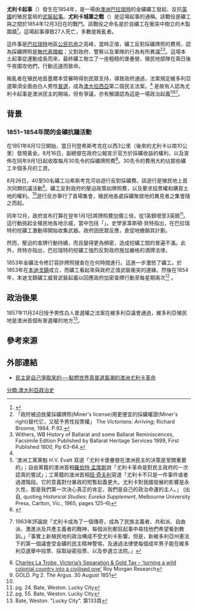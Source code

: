 {{roughtranslation|time=2018-01-05T17:49:42+00:00}}
{{Infobox military conflict
|conflict=尤利卡起事
|image=[[File:Eureka_stockade_battle.jpg|300px]]
|caption=尤利卡城寨之戰 J. B. Henderson (1854) 水彩画
|date= 1854年12月3日
|place= [[澳洲|澳洲]][[維多利亞州|維多利亞州]][[巴拉瑞特|巴拉瑞特]]尤利卡
|result= 礦工起事被政府軍警徹底鎮壓
| combatant1  = {{flag|UK}}
* {{flagicon|UK}} [[維多利亞州警察|維多利亞殖民地警察]]
| combatant2  = {{flagicon image|Eureka Flag.svg}} 尤利卡叛軍
| commander1  = {{le|約翰·衛斯理·湯瑪士|John Wellesley Thomas|約翰·湯瑪士}}<br/>{{le|查理斯·帕絲利|Charles Pasley (engineer)}}
| commander2  = {{flagicon image|Eureka Flag.svg}} {{le|彼得·羅勒|Peter Lalor}}（受傷）<br/>{{le|亨利·羅斯|Henry Ross}}（受傷、投降）
|strength1=276
|strength2= 120 
| casualties1 = 6死
| casualties2 = 22 - 60死（估计）、<ref name="Wright, Clare 2013 pp 428">Wright, Clare, ''The Forgotten Rebels of Eureka'' (2013) Text Publishing, Melbourne ISBN 9781922147370, pp 428</ref> >12傷、多於120被關押
}}
'''尤利卡起事'''（{{lang-en|'''Eureka Rebellion'''}}）發生在1854年，是一場由[[澳洲|澳洲]][[巴拉瑞特|巴拉瑞特]]的金礦礦工發起、反抗[[英國|英國]]的殖民當局的[[武裝起事|武裝起事]]。'''尤利卡城寨之戰'''（{{lang-en|'''Eureka Stockade'''}}）是這場起事的通稱。該戰役是礦工與{{le|澳洲各殖民地部隊|Colonial forces of Australia}}之間於1854年12月3日在{{le|尤利卡|Eureka, Victoria}}的戰鬥。該戰役之命名是於自礦工在衝突中樹立的木製圍牆<ref>{{cite book | author=Wendy Lewis, Simon Balderstone and John Bowan | title=Events That Shaped Australia | publisher=New Holand | year=2006 | isbn=978-1-74110-492-9 }}</ref>。這場起事導致27人死亡，多數是叛亂者。

這件事是[[巴拉瑞特|巴拉瑞特]]地區[[公民抗命|公民抗命]]之高峰，當時正值{{le|維多利亞淘金潮|Victorian gold rush}}，礦工反對採礦牌照的費用，認為採礦牌照是[[無代表，不納稅|無代表徵稅]]；又對政府、警察以及軍隊的行為有所異議<ref name=licence>「政府被迫放棄採礦牌照(Miner's license)用更便宜的採礦權證(Miner's right)替代它，又賦予男性投票權」 The ''Victorians: Arriving''; Richard Broome, 1984. P.92.</ref><ref>Withers, WB History of Ballarat and some Ballarat Reminiscences, Facsimile Edition Published by Ballarat Heritage Services 1999, First Published 1800, Pp 63–64.</ref>。這場本土起事從{{le|巴拉瑞特改革聯盟|Ballarat Reform League}}運動成長而來，最終礦工樹立了一座粗糙的堡壘營，殖民地部隊在兩日後午夜圍攻他們，行動迅速而致命。

叛亂者在殖民地首墨爾本受審時得到民眾支持，導致政府通過{{le|1856年選舉法案|Electoral Act 1856}}，法案規定維多利亞{{le|維多利亞州立法院|Victorian Legislative Assembly|殖民地議會的下議院}}選舉須全面由白人男性[[普選|普選]]，成為[[澳大拉西亞|澳大拉西亞]]第二個民主法案。<ref name=licence/>
是故有人認為尤利卡起事是澳洲民主的開端，但有爭議，亦有解讀認為這是一場政治起義<ref>'澳洲工黨黨魁 H.V. Evatt 寫道「尤利卡堡壘營在澳洲民主的決策是至關重要的」；自由黨籍的澳洲首相[[羅伯特·孟席斯|羅伯特·孟席斯]]說「尤利卡革命是對民主政府的一次認真的嘗試」；工黨籍的澳洲首相[[班·奇夫利|班·奇夫利]]寫道「尤利卡不只是一件事件或者過渡階段。它的意義對付暴政的短暫起義更大。尤利卡對我國發展的影響是永久性，那是我們第一次決心真正的肯定，我們是自己的政治命運的主人。」 (出自{{cite web
 | title =The Eureka Rebellion
 | publisher =National Republicans
 | url =http://home.alphalink.com.au/~eureka/eukand.htm
 | accessdate =2014-12-20
 | archive-date =2017-03-08
 | archive-url =https://web.archive.org/web/20170308223221/http://home.alphalink.com.au/~eureka/eukand.htm
 | dead-url =no
 }}, quoting ''Historical Studies: Eureka Supplement'', Melbourne University Press, Carlton, Vic., 1965, pages 125–6)</ref><ref>{{cite web | last = Sunter | first = Anne Beggs | year = 2003 | url = http://www.historycooperative.org/journals/lab/85/sunter.html | title = Contested Memories of Eureka: Museum Interpretations of the Eureka Stockade | work = Labour History | publisher = History Cooperative | accessdate = 22 December 2006 | deadurl = yes | archiveurl = https://archive.is/20120629121138/http://www.historycooperative.org/journals/lab/85/sunter.html | archivedate = 2012年6月29日 }}</ref><ref>{{le|杰弗裡·布萊尼|Geoffrey Blainey}}1963年評論說「尤利卡成為了一個傳奇，成為了民族主義者、共和派、自由派、激進派及共產主義者的戰神，每個派別都狂起事中尋找他們希望看到教訓。」「事實上新殖民地的政治構成不受尤利卡影響，但是，新維多利亞州憲法下的第一個議會受金礦的民主精神警惕，及通過法律使每個成年男子能在維多利亞選舉中投票、採取祕密投票、以及參選立法院。」{{Cite book| last = Blainey | first = Geoffrey | authorlink = 杰弗裡·布萊尼 | title = The Rush That Never Ended | url = https://archive.org/details/rushthatneverend0000blai | year = 1963 | publisher = Melbourne University Press | pages = [https://archive.org/details/rushthatneverend0000blai/page/56 56]–7}}</ref>。

== 背景 ==
=== 1851−1854年間的金礦抗議活動 ===
{{le|湯瑪斯·希斯考克|Thomas Hiscock|希斯考克淘金潮}}在1851年8月12日開始，當日{{le|季隆廣告報|Geelong Advertiser}}刊登希斯考克在{{le|巴寧揚|Buninyong}}以西3公里（後來的尤利卡以南10公里）發現黃金。8月16日，副總督{{le|拉籌伯|Charles Joseph La Trobe}}在政府公報宣示官方於採礦收益的權利，以及宣佈在同年9月1日起收取每月30先令的採礦牌照費<ref>[http://www.roymorgan.com/resources/pdf/papers/20110502.pdf Charles La Trobe, Victoria’s Separation & Gold Tax – ‘turning a wild colonial country into a civilised one'] {{webarchive|url=https://web.archive.org/web/20130411072510/http://www.roymorgan.com/resources/pdf/papers/20110502.pdf |date=2013-04-11 }} Roy Morgan Research</ref>。30先令的費用大約佔那些礦工半個多月的工資。

8月26日，40至50名礦工沿希斯考克河谷遊行反對採礦費。該遊行是殖民地上首次同類抗議活動<ref name="Argus 30 Aug 1851">GOLD. Pg 2. The Argus. 30 August 1851</ref>。礦工反對政府的壓迫政策如牌照費，以及要求投票權和購買土地的權利。<ref name="Argus 30 Aug 1851" />遊行反亦舉行了首場集會，殖民地各處採礦聚居地的異見者之集會隨之而起。

同年12月，政府宣布打算在翌年1月1日將牌照費加價三倍，從1英鎊增至3英鎊<ref>pg. 24. Bate, Weston. Lucky City</ref>。這行動挑起全殖民地各地示威，當中包括「{{le|林溪怪獸集會|Forest Creek Monster Meeting}}」。史學家韋斯頓·貝特指出，在巴拉瑞特的挖礦工激動得開始收集武器。政府因民眾反應，倉促地撤銷其計劃。

然而，壓迫的查牌行動持續，而且變得更為頻密，造成挖礦工間的普遍不滿。此外，貝特亦指出，巴拉瑞特的挖礦工強烈反對政府施加嚴格的酒牌法律。

1853年金礦法令修訂容許牌照搜查在在何時間進行。這進一步激怒了礦工。{{le|反採礦權牌照聯盟|Anti-Gold Licence Association}}於1853年在[[本迪戈|本迪戈鎮]]成立，而礦工看起來與政府正值武裝衝突的邊緣。然後在1854年，本迪戈鎮礦工威脅武裝起義以回應政府加密查牌行動至每星期兩次<ref>pg. 55. Bate, Weston. Lucky City</ref> 。

==政治後果==
1857年11月24日授予男性白人普選權之法案在維多利亞議會通過，維多利亞殖民地是澳洲首個有普選權的地方<ref>Bate, Weston. "Lucky City". 第133頁</ref>。


==參考來源==
{{reflist}}

==外部連結==
*[https://web.archive.org/web/20141220132908/http://gushi.tw/archives/3762 民主是自己爭取來的──點燃世界真普選風潮的澳洲尤利卡革命]

[[分類:澳大利亞政治史|分類:澳大利亞政治史]]